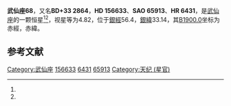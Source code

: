 {{Starbox begin
| name = 武仙座68
}}
{{Starbox observe
| epoch = [[J2000.0|J2000.0]]
| constell = [[武仙座|武仙座]]<ref name=SIMBAD>{{cite web
 | url=http://simbad.u-strasbg.fr/simbad/sim-id?Ident=HR+6431
 | title=Pulsating variable Star
 | publisher=Centre de Données astronomiques de Strasbourg
 | work=SIMBAD
 | accessdate=2012-07-13
 | archive-date=2019-08-22
 | archive-url=https://web.archive.org/web/20190822213627/http://simbad.u-strasbg.fr/simbad/sim-id?Ident=HR+6431
 }}</ref><ref name=DATA>{{cite web
 | url=http://vizier.u-strasbg.fr/viz-bin/VizieR-5?-out.add=.&-source=5050&-corr=PK=HR&-out.max=9999&HR=6431
 | title=VizieR Detailed Page
 | accessdate=2012-07-13
 | archive-date=2016-03-05
 | archive-url=https://web.archive.org/web/20160305202606/http://vizier.u-strasbg.fr/viz-bin/VizieR-5?-out.add=.&-source=5050&-corr=PK=HR&-out.max=9999&HR=6431
 | dead-url=no
 }}</ref>
| 星官 = [[天纪|天纪]]（[[天市垣|天市垣]]）
| ra = {{RA|17|17|19.5}}<ref name=SIMBAD /><ref name=DATA />
| dec = {{DEC|+33|6|0}}<ref name=SIMBAD /><ref name=DATA />
| appmag_v = 4.82<ref name=SIMBAD /><ref name=DATA />
}}
{{Starbox character
| class = B1.5Vp+B5III<ref name=SIMBAD /><ref name=DATA />
| b-v = -0.17<ref name=SIMBAD /><ref name=DATA />
| u-b = -0.76<ref name=SIMBAD /><ref name=DATA />
| r-i = -0.19<ref name=SIMBAD /><ref name=DATA />
| variable = 
}}
{{Starbox astrometry
| radial_v = -0.76
| prop_mo_ra = -21
| parallax = 0.009
| p_error = 
}}
{{Starbox catalog
| names =BD+33 2864，[[SAO星表|SAO]] 65913，[[HD星表|HD]] 156633，[[HR星表|HR]] 6431}}
{{Starbox reference |Simbad=HR+6431}}
{{Starbox end}}

'''武仙座68'''，又名'''BD+33 2864'''，'''HD 156633'''、'''SAO 65913'''、'''HR 6431'''，是[[武仙座|武仙座]]的一颗恒星<ref name=SIMBAD /><ref name=DATA />，视星等为4.82，位于[[銀道座標系|銀經]]56.4，[[銀道座標系|銀緯]]33.14，其[[B1900.0|B1900.0]]坐标为赤經{{RA|17|13|37.8}}，赤緯{{DEC|+33|33.14|28}}。

== 参考文献 ==
{{reflist}}

{{star-stub}}

{{武仙座恒星}}
[[Category:武仙座|Category:武仙座]]
[[Category:HD和HDE天體|156633]]
[[Category:HR天體|6431]]
[[Category:SAO天體|65913]]
[[Category:天纪_(星官)|Category:天纪 (星官)]]